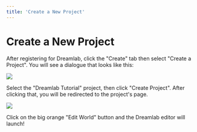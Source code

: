 ```yaml
---
title: 'Create a New Project'
---
```



# Create a New Project

After registering for Dreamlab, click the "Create" tab then select "Create a Project".
You will see a dialogue that looks like this:

<Image src={NewProj} />

Select the "Dreamlab Tutorial" project, then click "Create Project". After clicking that, you will be redirected to the project's page.

<Image src={postcreate} />

Click on the big orange "Edit World" button and the Dreamlab editor will launch!

